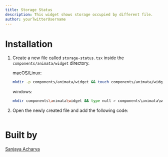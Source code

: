 ```yaml
---
title: Storage Status
description: This widget shows storage occupied by different file.
author: yourTwitterUsername
---
```


<ComponentPreview name="widget-storage-status--docs" />

# Installation

1. Create a new file called `storage-status.tsx` inside the `components/animata/widget` directory.

   macOS/Linux:

   ```bash
   mkdir -p components/animata/widget && touch components/animata/widget/storage-status.tsx
   ```

   windows:

   ```bash
   mkdir components\animata\widget && type null > components\animata\widget\storage-status.tsx
   ```

2. Open the newly created file and add the following code:

```jsx file=<rootDir>/animata/widget/storage-status.tsx

```

# Built by

[Sanjaya Acharya](https://github.com/acharya-sanjaya)
